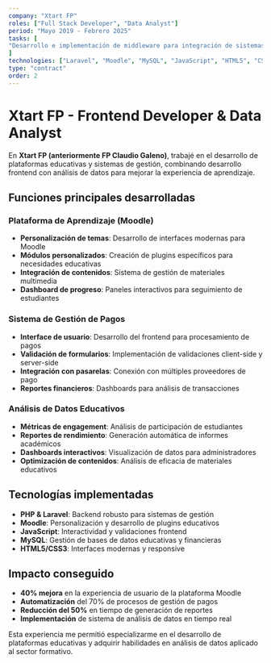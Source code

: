 ```yaml
---
company: "Xtart FP"
roles: ["Full Stack Developer", "Data Analyst"]
period: "Mayo 2019 - Febrero 2025"
tasks: [
"Desarrollo e implementación de middleware para integración de sistemas", "Creación de scripts automatizados para procesos empresariales", "Desarrollo de plataformas web con stack Laravel, JavaScript y SQL Server", "Diseño y modelado de bases de datos MySQL y SQL Server", "Desarrollo de consultas complejas a bases de datos para Business Intelligence y data source para reporting", "Integración con APIs externas"
]
technologies: ["Laravel", "Moodle", "MySQL", "JavaScript", "HTML5", "CSS3","Git","APIs REST"]
type: "contract"
order: 2
---
```


# Xtart FP - Frontend Developer & Data Analyst

En **Xtart FP (anteriormente FP Claudio Galeno)**, trabajé en el desarrollo de plataformas educativas y sistemas de gestión, combinando desarrollo frontend con análisis de datos para mejorar la experiencia de aprendizaje.

## Funciones principales desarrolladas

### Plataforma de Aprendizaje (Moodle)
- **Personalización de temas**: Desarrollo de interfaces modernas para Moodle
- **Módulos personalizados**: Creación de plugins específicos para necesidades educativas
- **Integración de contenidos**: Sistema de gestión de materiales multimedia
- **Dashboard de progreso**: Paneles interactivos para seguimiento de estudiantes

### Sistema de Gestión de Pagos
- **Interface de usuario**: Desarrollo del frontend para procesamiento de pagos
- **Validación de formularios**: Implementación de validaciones client-side y server-side
- **Integración con pasarelas**: Conexión con múltiples proveedores de pago
- **Reportes financieros**: Dashboards para análisis de transacciones

### Análisis de Datos Educativos
- **Métricas de engagement**: Análisis de participación de estudiantes
- **Reportes de rendimiento**: Generación automática de informes académicos
- **Dashboards interactivos**: Visualización de datos para administradores
- **Optimización de contenidos**: Análisis de eficacia de materiales educativos

## Tecnologías implementadas

- **PHP & Laravel**: Backend robusto para sistemas de gestión
- **Moodle**: Personalización y desarrollo de plugins educativos
- **JavaScript**: Interactividad y validaciones frontend
- **MySQL**: Gestión de bases de datos educativas y financieras
- **HTML5/CSS3**: Interfaces modernas y responsive

## Impacto conseguido

- **40% mejora** en la experiencia de usuario de la plataforma Moodle
- **Automatización** del 70% de procesos de gestión de pagos
- **Reducción del 50%** en tiempo de generación de reportes
- **Implementación** de sistema de análisis de datos en tiempo real

Esta experiencia me permitió especializarme en el desarrollo de plataformas educativas y adquirir habilidades en análisis de datos aplicado al sector formativo.
